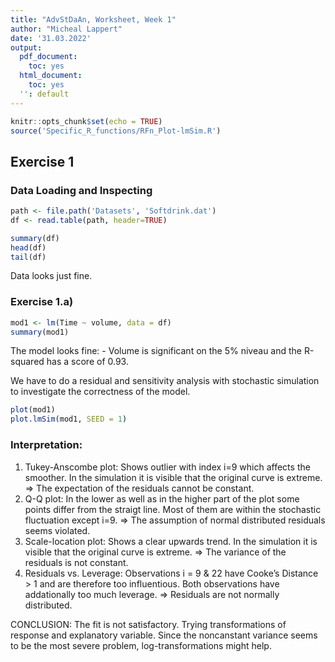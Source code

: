 ```yaml
---
title: "AdvStDaAn, Worksheet, Week 1"
author: "Micheal Lappert"
date: '31.03.2022'
output:
  pdf_document:
    toc: yes
  html_document:
    toc: yes
  '': default
---
```


```r
knitr::opts_chunk$set(echo = TRUE)
source('Specific_R_functions/RFn_Plot-lmSim.R')
```

## Exercise 1
### Data Loading and Inspecting

```r
path <- file.path('Datasets', 'Softdrink.dat')
df <- read.table(path, header=TRUE)

summary(df)
head(df)
tail(df)
```
Data looks just fine.

### Exercise 1.a)
```r
mod1 <- lm(Time ~ volume, data = df)
summary(mod1)

```
The model looks fine:
- Volume is significant on the 5% niveau and the R-squared has a score of 0.93.

We have to do a residual and sensitivity analysis with stochastic simulation
to investigate the correctness of the model.

```r
plot(mod1)
plot.lmSim(mod1, SEED = 1)
```

### Interpretation:
1.  Tukey-Anscombe plot: Shows outlier with index i=9 which affects the smoother. In the simulation it is visible that the original curve is extreme.
=> The expectation of the residuals cannot be constant.
2.  Q-Q plot: In the lower as well as in the higher part of the plot some points differ from the straigt line. Most of them are within the stochastic fluctuation except i=9.
=> The assumption of normal distributed residuals seems violated.
3.  Scale-location plot: Shows a clear upwards trend. In the simulation it is visible that the original curve is extreme.
=> The variance of the residuals is not constant.
4.  Residuals vs. Leverage: Observations i = 9 & 22 have Cooke's Distance > 1 and are therefore too influentious. Both observations have addationally too much leverage.
=> Residuals are not normally distributed.

CONCLUSION: The fit is not satisfactory. Trying transformations of response and explanatory variable. Since the noncanstant variance seems to be the most severe problem, log-transformations might help.
               
```r

```

